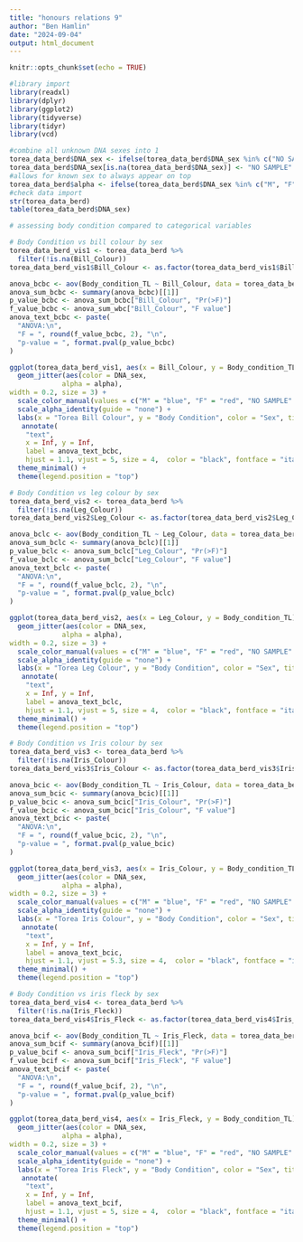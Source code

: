 ---
title: "honours relations 9"
author: "Ben Hamlin"
date: "2024-09-04"
output: html_document
---

```{r setup, include=FALSE}
knitr::opts_chunk$set(echo = TRUE)
```

```{r}
#library import
library(readxl)
library(dplyr)
library(ggplot2)
library(tidyverse)
library(tidyr)
library(vcd)
```


```{r}
#combine all unknown DNA sexes into 1
torea_data_berd$DNA_sex <- ifelse(torea_data_berd$DNA_sex %in% c("NO SAMPLE", "X"), "NO SAMPLE", torea_data_berd$DNA_sex)
torea_data_berd$DNA_sex[is.na(torea_data_berd$DNA_sex)] <- "NO SAMPLE"
#allows for known sex to always appear on top
torea_data_berd$alpha <- ifelse(torea_data_berd$DNA_sex %in% c("M", "F"), 1, 0.7)
#check data import 
str(torea_data_berd)
table(torea_data_berd$DNA_sex)
```

```{r}
# assessing body condition compared to categorical variables

# Body Condition vs bill colour by sex
torea_data_berd_vis1 <- torea_data_berd %>%
  filter(!is.na(Bill_Colour))
torea_data_berd_vis1$Bill_Colour <- as.factor(torea_data_berd_vis1$Bill_Colour)

anova_bcbc <- aov(Body_condition_TL ~ Bill_Colour, data = torea_data_berd_vis1)
anova_sum_bcbc <- summary(anova_bcbc)[[1]]
p_value_bcbc <- anova_sum_bcbc["Bill_Colour", "Pr(>F)"]
f_value_bcbc <- anova_sum_wbc["Bill_Colour", "F value"]
anova_text_bcbc <- paste(
  "ANOVA:\n",
  "F = ", round(f_value_bcbc, 2), "\n",
  "p-value = ", format.pval(p_value_bcbc)
)

ggplot(torea_data_berd_vis1, aes(x = Bill_Colour, y = Body_condition_TL)) +
  geom_jitter(aes(color = DNA_sex,
             alpha = alpha),
width = 0.2, size = 3) +
  scale_color_manual(values = c("M" = "blue", "F" = "red", "NO SAMPLE" = "grey")) +
  scale_alpha_identity(guide = "none") +
  labs(x = "Torea Bill Colour", y = "Body Condition", color = "Sex", title = "Torea bill colour vs Body Condition") +
   annotate(
    "text", 
    x = Inf, y = Inf, 
    label = anova_text_bcbc,
    hjust = 1.1, vjust = 5, size = 4,  color = "black", fontface = "italic") +
  theme_minimal() +
  theme(legend.position = "top")

# Body Condition vs leg colour by sex
torea_data_berd_vis2 <- torea_data_berd %>%
  filter(!is.na(Leg_Colour))
torea_data_berd_vis2$Leg_Colour <- as.factor(torea_data_berd_vis2$Leg_Colour)

anova_bclc <- aov(Body_condition_TL ~ Leg_Colour, data = torea_data_berd_vis2)
anova_sum_bclc <- summary(anova_bclc)[[1]]
p_value_bclc <- anova_sum_bclc["Leg_Colour", "Pr(>F)"]
f_value_bclc <- anova_sum_bclc["Leg_Colour", "F value"]
anova_text_bclc <- paste(
  "ANOVA:\n",
  "F = ", round(f_value_bclc, 2), "\n",
  "p-value = ", format.pval(p_value_bclc)
)

ggplot(torea_data_berd_vis2, aes(x = Leg_Colour, y = Body_condition_TL)) +
  geom_jitter(aes(color = DNA_sex,
             alpha = alpha),
width = 0.2, size = 3) +
  scale_color_manual(values = c("M" = "blue", "F" = "red", "NO SAMPLE" = "grey")) +
  scale_alpha_identity(guide = "none") +
  labs(x = "Torea Leg Colour", y = "Body Condition", color = "Sex", title = "Torea leg colour vs Body Condition") +
   annotate(
    "text", 
    x = Inf, y = Inf, 
    label = anova_text_bclc,
    hjust = 1.1, vjust = 5, size = 4,  color = "black", fontface = "italic") +
  theme_minimal() +
  theme(legend.position = "top")

# Body Condition vs Iris colour by sex
torea_data_berd_vis3 <- torea_data_berd %>%
  filter(!is.na(Iris_Colour))
torea_data_berd_vis3$Iris_Colour <- as.factor(torea_data_berd_vis3$Iris_Colour)

anova_bcic <- aov(Body_condition_TL ~ Iris_Colour, data = torea_data_berd_vis3)
anova_sum_bcic <- summary(anova_bcic)[[1]]
p_value_bcic <- anova_sum_bcic["Iris_Colour", "Pr(>F)"]
f_value_bcic <- anova_sum_bcic["Iris_Colour", "F value"]
anova_text_bcic <- paste(
  "ANOVA:\n",
  "F = ", round(f_value_bcic, 2), "\n",
  "p-value = ", format.pval(p_value_bcic)
)

ggplot(torea_data_berd_vis3, aes(x = Iris_Colour, y = Body_condition_TL)) +
  geom_jitter(aes(color = DNA_sex,
             alpha = alpha),
width = 0.2, size = 3) +
  scale_color_manual(values = c("M" = "blue", "F" = "red", "NO SAMPLE" = "grey")) +
  scale_alpha_identity(guide = "none") +
  labs(x = "Torea Iris Colour", y = "Body Condition", color = "Sex", title = "Torea iris colour vs Body Condition") +
   annotate(
    "text", 
    x = Inf, y = Inf, 
    label = anova_text_bcic,
    hjust = 1.1, vjust = 5.3, size = 4,  color = "black", fontface = "italic") +
  theme_minimal() +
  theme(legend.position = "top")

# Body Condition vs iris fleck by sex
torea_data_berd_vis4 <- torea_data_berd %>%
  filter(!is.na(Iris_Fleck))
torea_data_berd_vis4$Iris_Fleck <- as.factor(torea_data_berd_vis4$Iris_Fleck)

anova_bcif <- aov(Body_condition_TL ~ Iris_Fleck, data = torea_data_berd_vis4)
anova_sum_bcif <- summary(anova_bcif)[[1]]
p_value_bcif <- anova_sum_bcif["Iris_Fleck", "Pr(>F)"]
f_value_bcif <- anova_sum_bcif["Iris_Fleck", "F value"]
anova_text_bcif <- paste(
  "ANOVA:\n",
  "F = ", round(f_value_bcif, 2), "\n",
  "p-value = ", format.pval(p_value_bcif)
)

ggplot(torea_data_berd_vis4, aes(x = Iris_Fleck, y = Body_condition_TL)) +
  geom_jitter(aes(color = DNA_sex,
             alpha = alpha),
width = 0.2, size = 3) +
  scale_color_manual(values = c("M" = "blue", "F" = "red", "NO SAMPLE" = "grey")) +
  scale_alpha_identity(guide = "none") +
  labs(x = "Torea Iris Fleck", y = "Body Condition", color = "Sex", title = "Torea iris fleck vs Body Condition") +
   annotate(
    "text", 
    x = Inf, y = Inf, 
    label = anova_text_bcif,
    hjust = 1.1, vjust = 5, size = 4,  color = "black", fontface = "italic") +
  theme_minimal() +
  theme(legend.position = "top")

```